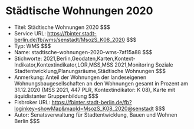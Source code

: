 # Städtische Wohnungen 2020
- Titel: Städtische Wohnungen 2020 $$$
- Service URL: https://fbinter.stadt-berlin.de/fb/wms/senstadt/MsozS_K08_2020 $$$
- Typ: WMS $$$
- Name: stadtische-wohnungen-2020-wms-7af15a88 $$$
- Stichworte: 2021,Berlin,Geodaten,Karten,Kontext-Indikator,Kontextindikator,LOR,MSS,MSS 2021,Monitoring Soziale Stadtentwicklung,Planungsräume,Städtische Wohnungen $$$
- Anmerkung: Anteil der Wohnungen der landeseigenen Wohnungsbaugesellschaften an den Wohnungen gesamt in Prozent am 31.12.2020 (MSS 2021, 447 PLR, Kontextindikator: K 08), Karte mit äquidistanter Gruppenbildung $$$
- Fisbroker URL: https://fbinter.stadt-berlin.de/fb?loginkey=showMap&mapId=MsozS_K08_2020@senstadt $$$
- Autor: Senatsverwaltung für Stadtentwicklung, Bauen und Wohnen Berlin $$$
